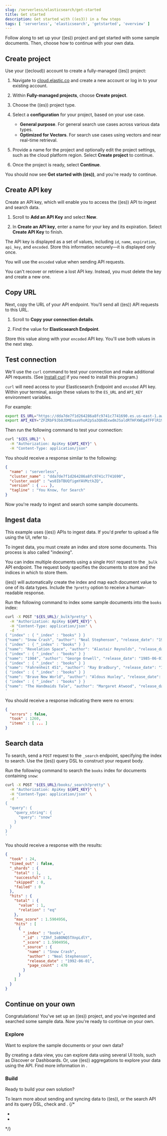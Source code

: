```yaml
---
slug: /serverless/elasticsearch/get-started
title: Get started
description: Get started with ((es3)) in a few steps
tags: [ 'serverless', 'elasticsearch', 'getstarted', 'overview' ]
---
```


<DocBadge template="technical preview" />
Follow along to set up your ((es)) project and get started with some sample documents.
Then, choose how to continue with your own data.

## Create project

Use your ((ecloud)) account to create a fully-managed ((es)) project:

1. Navigate to [cloud.elastic.co](((ess-console))) and create a new account or log in to your existing account.

1. Within **Fully-managed projects**, choose **Create project**.

1. Choose the ((es)) project type.

1. Select a **configuration** for your project, based on your use case.
     - **General purpose**. For general search use cases across various data types.
     - **Optimized for Vectors**. For search use cases using vectors and near real-time retrieval.

1. Provide a name for the project and optionally edit the project settings, such as the cloud platform region.
   Select **Create project** to continue.

1. Once the project is ready, select **Continue**.

You should now see **Get started with ((es))**, and you're ready to continue.

## Create API key

Create an API key, which will enable you to access the ((es)) API to ingest and search data.

1. Scroll to **Add an API Key** and select **New**.

1. In **Create an API key**, enter a name for your key and its expiration.
   Select **Create API Key** to finish.

The API key is displayed as a set of values, including `id`, `name`, `expiration`, `api_key`, and `encoded`.
Store this information securely—it is displayed only once.

You will use the `encoded` value when sending API requests.

<DocCallOut>
  You can't recover or retrieve a lost API key. Instead, you must delete the key and create a new one.
</DocCallOut>

## Copy URL

Next, copy the URL of your API endpoint.
You'll send all ((es)) API requests to this URL.

1. Scroll to **Copy your connection details**.

1. Find the value for **Elasticsearch Endpoint**.

Store this value along with your `encoded` API key.
You'll use both values in the next step.

## Test connection

We'll use the `curl` command to test your connection and make additional API requests.
(See [Install curl](https://everything.curl.dev/get) if you need to install this program.)

`curl` will need access to your Elasticsearch Endpoint and `encoded` API key.
Within your terminal, assign these values to the `ES_URL` and `API_KEY` environment variables.

For example:

```bash
export ES_URL="https://dda7de7f1d264286a8fc9741c7741690.es.us-east-1.aws.elastic.cloud:443"
export API_KEY="ZFZRbF9Jb0JDMEoxaVhoR2pSa3Q6dExwdmJSaldRTHFXWEp4TFFlR19Hdw=="
```

Then run the following command to test your connection:

```bash
curl "${ES_URL}" \
  -H "Authorization: ApiKey ${API_KEY}" \
  -H "Content-Type: application/json"
```

You should receive a response similar to the following:

```json
{
  "name" : "serverless",
  "cluster_name" : "dda7de7f1d264286a8fc9741c7741690",
  "cluster_uuid" : "ws0IbTBUQfigmYAVMztkZQ",
  "version" : { ... },
  "tagline" : "You Know, for Search"
}
```

Now you're ready to ingest and search some sample documents.

## Ingest data

<DocCallOut>
  This example uses ((es)) APIs to ingest data. If you'd prefer to upload a file using the UI, refer to <DocLink slug="/serverless/elasticsearch/ingest-data-file-upload" />.
</DocCallOut>

To ingest data, you must create an index and store some documents.
This process is also called "indexing".

You can index multiple documents using a single `POST` request to the `_bulk` API endpoint.
The request body specifies the documents to store and the indices in which to store them.

((es)) will automatically create the index and map each document value to one of its data types.
Include the `?pretty` option to receive a human-readable response.

Run the following command to index some sample documents into the `books` index:

```bash
curl -X POST "${ES_URL}/_bulk?pretty" \
  -H "Authorization: ApiKey ${API_KEY}" \
  -H "Content-Type: application/json" \
  -d '
{ "index" : { "_index" : "books" } }
{"name": "Snow Crash", "author": "Neal Stephenson", "release_date": "1992-06-01", "page_count": 470}
{ "index" : { "_index" : "books" } }
{"name": "Revelation Space", "author": "Alastair Reynolds", "release_date": "2000-03-15", "page_count": 585}
{ "index" : { "_index" : "books" } }
{"name": "1984", "author": "George Orwell", "release_date": "1985-06-01", "page_count": 328}
{ "index" : { "_index" : "books" } }
{"name": "Fahrenheit 451", "author": "Ray Bradbury", "release_date": "1953-10-15", "page_count": 227}
{ "index" : { "_index" : "books" } }
{"name": "Brave New World", "author": "Aldous Huxley", "release_date": "1932-06-01", "page_count": 268}
{ "index" : { "_index" : "books" } }
{"name": "The Handmaids Tale", "author": "Margaret Atwood", "release_date": "1985-06-01", "page_count": 311}
'
```

You should receive a response indicating there were no errors:

```json
{
  "errors" : false,
  "took" : 1260,
  "items" : [ ... ]
}
```

## Search data

To search, send a `POST` request to the `_search` endpoint, specifying the index to search.
Use the ((es)) query DSL to construct your request body.

Run the following command to search the `books` index for documents containing `snow`:

```bash
curl -X POST "${ES_URL}/books/_search?pretty" \
  -H "Authorization: ApiKey ${API_KEY}" \
  -H "Content-Type: application/json" \
  -d '
{
  "query": {
    "query_string": {
      "query": "snow"
    }
  }
}
'
```

You should receive a response with the results:

```json
{
  "took" : 24,
  "timed_out" : false,
  "_shards" : {
    "total" : 1,
    "successful" : 1,
    "skipped" : 0,
    "failed" : 0
  },
  "hits" : {
    "total" : {
      "value" : 1,
      "relation" : "eq"
    },
    "max_score" : 1.5904956,
    "hits" : [
      {
        "_index" : "books",
        "_id" : "Z3hf_IoBONQ5TXnpLdlY",
        "_score" : 1.5904956,
        "_source" : {
          "name" : "Snow Crash",
          "author" : "Neal Stephenson",
          "release_date" : "1992-06-01",
          "page_count" : 470
        }
      }
    ]
  }
}
```

## Continue on your own

Congratulations!
You've set up an ((es)) project, and you've ingested and searched some sample data.
Now you're ready to continue on your own.

### Explore

Want to explore the sample documents or your own data?

By creating a data view, you can explore data using several UI tools, such as Discover or Dashboards. Or, use ((es)) aggregations to explore your data using the API. Find more information in <DocLink slug="/serverless/elasticsearch/explore-your-data" />.

### Build

Ready to build your own solution?

To learn more about sending and syncing data to ((es)), or the search API and its query DSL, check <DocLink slug="/serverless/elasticsearch/ingest-your-data" /> and <DocLink slug="/serverless/elasticsearch/http-apis" />.
{/*
- <DocLink slug="/serverless/elasticsearch/search-your-data" />
- <DocLink slug="/serverless/elasticsearch/search-your-data-the-search-api" />
*/}


